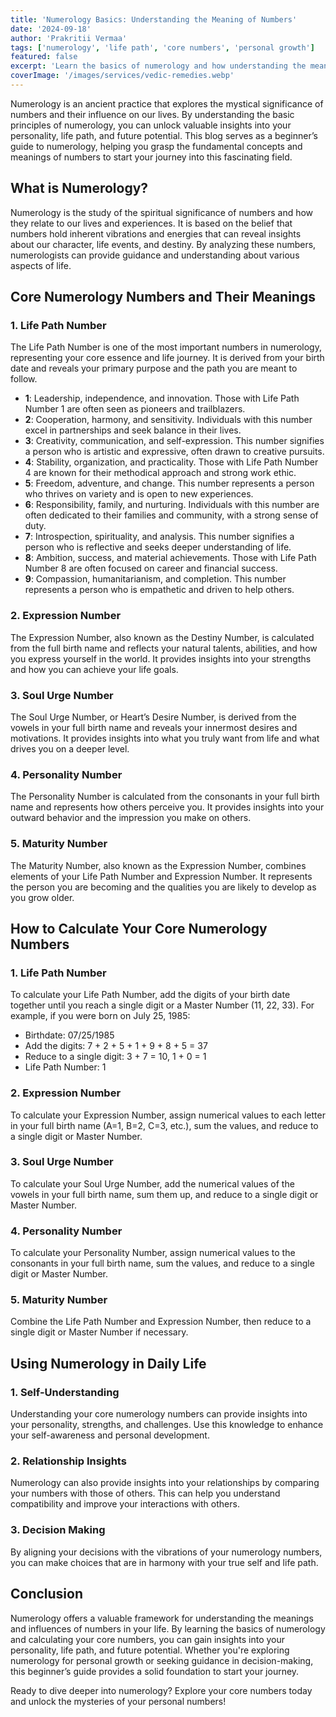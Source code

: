 ---
title: 'Numerology Basics: Understanding the Meaning of Numbers'
date: '2024-09-18'
author: 'Prakritii Vermaa'
tags: ['numerology', 'life path', 'core numbers', 'personal growth']
featured: false
excerpt: 'Learn the basics of numerology and how understanding the meaning of numbers can provide insights into your life path, personality, and future potential.'
coverImage: '/images/services/vedic-remedies.webp'
---

Numerology is an ancient practice that explores the mystical significance of numbers and their influence on our lives. By understanding the basic principles of numerology, you can unlock valuable insights into your personality, life path, and future potential. This blog serves as a beginner’s guide to numerology, helping you grasp the fundamental concepts and meanings of numbers to start your journey into this fascinating field.

## What is Numerology?

Numerology is the study of the spiritual significance of numbers and how they relate to our lives and experiences. It is based on the belief that numbers hold inherent vibrations and energies that can reveal insights about our character, life events, and destiny. By analyzing these numbers, numerologists can provide guidance and understanding about various aspects of life.

## Core Numerology Numbers and Their Meanings

### 1. Life Path Number

The Life Path Number is one of the most important numbers in numerology, representing your core essence and life journey. It is derived from your birth date and reveals your primary purpose and the path you are meant to follow.

- **1**: Leadership, independence, and innovation. Those with Life Path Number 1 are often seen as pioneers and trailblazers.
- **2**: Cooperation, harmony, and sensitivity. Individuals with this number excel in partnerships and seek balance in their lives.
- **3**: Creativity, communication, and self-expression. This number signifies a person who is artistic and expressive, often drawn to creative pursuits.
- **4**: Stability, organization, and practicality. Those with Life Path Number 4 are known for their methodical approach and strong work ethic.
- **5**: Freedom, adventure, and change. This number represents a person who thrives on variety and is open to new experiences.
- **6**: Responsibility, family, and nurturing. Individuals with this number are often dedicated to their families and community, with a strong sense of duty.
- **7**: Introspection, spirituality, and analysis. This number signifies a person who is reflective and seeks deeper understanding of life.
- **8**: Ambition, success, and material achievements. Those with Life Path Number 8 are often focused on career and financial success.
- **9**: Compassion, humanitarianism, and completion. This number represents a person who is empathetic and driven to help others.

### 2. Expression Number

The Expression Number, also known as the Destiny Number, is calculated from the full birth name and reflects your natural talents, abilities, and how you express yourself in the world. It provides insights into your strengths and how you can achieve your life goals.

### 3. Soul Urge Number

The Soul Urge Number, or Heart’s Desire Number, is derived from the vowels in your full birth name and reveals your innermost desires and motivations. It provides insights into what you truly want from life and what drives you on a deeper level.

### 4. Personality Number

The Personality Number is calculated from the consonants in your full birth name and represents how others perceive you. It provides insights into your outward behavior and the impression you make on others.

### 5. Maturity Number

The Maturity Number, also known as the Expression Number, combines elements of your Life Path Number and Expression Number. It represents the person you are becoming and the qualities you are likely to develop as you grow older.

## How to Calculate Your Core Numerology Numbers

### 1. Life Path Number

To calculate your Life Path Number, add the digits of your birth date together until you reach a single digit or a Master Number (11, 22, 33). For example, if you were born on July 25, 1985:

- Birthdate: 07/25/1985
- Add the digits: 7 + 2 + 5 + 1 + 9 + 8 + 5 = 37
- Reduce to a single digit: 3 + 7 = 10, 1 + 0 = 1
- Life Path Number: 1

### 2. Expression Number

To calculate your Expression Number, assign numerical values to each letter in your full birth name (A=1, B=2, C=3, etc.), sum the values, and reduce to a single digit or Master Number.

### 3. Soul Urge Number

To calculate your Soul Urge Number, add the numerical values of the vowels in your full birth name, sum them up, and reduce to a single digit or Master Number.

### 4. Personality Number

To calculate your Personality Number, assign numerical values to the consonants in your full birth name, sum the values, and reduce to a single digit or Master Number.

### 5. Maturity Number

Combine the Life Path Number and Expression Number, then reduce to a single digit or Master Number if necessary.

## Using Numerology in Daily Life

### 1. Self-Understanding

Understanding your core numerology numbers can provide insights into your personality, strengths, and challenges. Use this knowledge to enhance your self-awareness and personal development.

### 2. Relationship Insights

Numerology can also provide insights into your relationships by comparing your numbers with those of others. This can help you understand compatibility and improve your interactions with others.

### 3. Decision Making

By aligning your decisions with the vibrations of your numerology numbers, you can make choices that are in harmony with your true self and life path.

## Conclusion

Numerology offers a valuable framework for understanding the meanings and influences of numbers in your life. By learning the basics of numerology and calculating your core numbers, you can gain insights into your personality, life path, and future potential. Whether you're exploring numerology for personal growth or seeking guidance in decision-making, this beginner’s guide provides a solid foundation to start your journey.

Ready to dive deeper into numerology? Explore your core numbers today and unlock the mysteries of your personal numbers!
